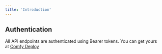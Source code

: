 ```yaml
---
title: 'Introduction'
---
```


## Authentication

All API endpoints are authenticated using Bearer tokens.
You can get yours at [Comfy Deploy](https://comfydeploy.com/api-keys)
